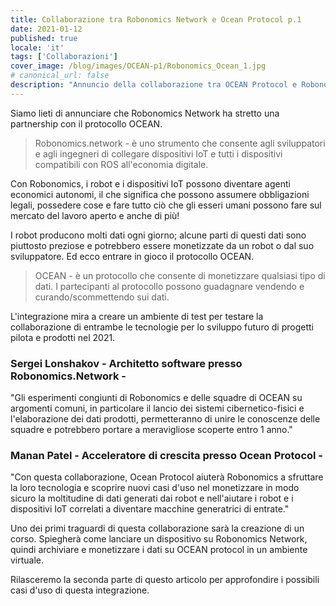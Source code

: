 ```yaml
---
title: Collaborazione tra Robonomics Network e Ocean Protocol p.1
date: 2021-01-12
published: true
locale: 'it'
tags: ['Collaborazioni']
cover_image: /blog/images/OCEAN-p1/Robonomics_Ocean_1.jpg
# canonical_url: false
description: "Annuncio della collaborazione tra OCEAN Protocol e Robonomics Network"
---
```


Siamo lieti di annunciare che Robonomics Network ha stretto una partnership con il protocollo OCEAN.

> Robonomics.network - è uno strumento che consente agli sviluppatori e agli ingegneri di collegare dispositivi IoT e tutti i dispositivi compatibili con ROS all'economia digitale.

Con Robonomics, i robot e i dispositivi IoT possono diventare agenti economici autonomi, il che significa che possono assumere obbligazioni legali, possedere cose e fare tutto ciò che gli esseri umani possono fare sul mercato del lavoro aperto e anche di più!

I robot producono molti dati ogni giorno; alcune parti di questi dati sono piuttosto preziose e potrebbero essere monetizzate da un robot o dal suo sviluppatore. Ed ecco entrare in gioco il protocollo OCEAN.

> OCEAN - è un protocollo che consente di monetizzare qualsiasi tipo di dati. I partecipanti al protocollo possono guadagnare vendendo e curando/scommettendo sui dati.

L'integrazione mira a creare un ambiente di test per testare la collaborazione di entrambe le tecnologie per lo sviluppo futuro di progetti pilota e prodotti nel 2021.

<TextCard image="/avatars/Sergei-Lonshakov.jpg" back="transparent">

### Sergei Lonshakov - Architetto software presso Robonomics.Network - 

"Gli esperimenti congiunti di Robonomics e delle squadre di OCEAN su argomenti comuni, in particolare il lancio dei sistemi cibernetico-fisici e l'elaborazione dei dati prodotti, permetteranno di unire le conoscenze delle squadre e potrebbero portare a meravigliose scoperte entro 1 anno."

</TextCard>

<TextCard image="/avatars/Manan-Patel.jpg" back="transparent">

### Manan Patel - Acceleratore di crescita presso Ocean Protocol -

"Con questa collaborazione, Ocean Protocol aiuterà Robonomics a sfruttare la loro tecnologia e scoprire nuovi casi d'uso nel monetizzare in modo sicuro la moltitudine di dati generati dai robot e nell'aiutare i robot e i dispositivi IoT correlati a diventare macchine generatrici di entrate."

</TextCard>

Uno dei primi traguardi di questa collaborazione sarà la creazione di un corso.
Spiegherà come lanciare un dispositivo su Robonomics Network, quindi archiviare e monetizzare i dati su OCEAN protocol in un ambiente virtuale.

Rilasceremo la seconda parte di questo articolo per approfondire i possibili casi d'uso di questa integrazione.